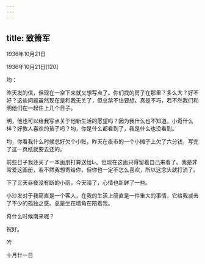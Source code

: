 ```yaml
---
---
---
```

title: 致箫军
---




1936年10月21日


1936年10月21日[120]


均：

昨天发的信，但现在一空下来就又想写点了。你们找的房子在那里？多么大？好不好？这些问题虽然现在是和我无关了，但总禁不住要想。真是不巧，若不然我们和明他们在一起住上几个日子。

明，他也可以给我写点关于他新生活的愿望吗？因为我什么也不知道。小奇什么样？好教人喜欢的孩子吗？均，你是什么都看到了，我是什么也没看到。

均，你看我什么时候总好欠个小账，昨天在夜市的一个小摊子上欠了六分钱，写完了这一页纸就要去还的。

前些日子我还买了一本画册打算送给L·。但现在这画只得留着自己来看了。我是非常爱这画册，若不然我想寄给你，但你也一定不怎么喜欢，所以这念头就打消了。

下了三天昼夜没有断的小雨，今天晴了，心情也新鲜了一些。

小沙发对于我简直是一个客人，在我的生活上简直是一件重大的事情，它给我减去了不少的孤独之感。总是坐在墙角在陪着我。

奇什么时候南来呢？

祝好。

吟

十月廿一日